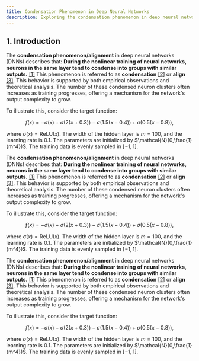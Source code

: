 ```yaml
---
title: Condensation Phenomenon in Deep Neural Networks
description: Exploring the condensation phenomenon in deep neural networks, where neurons align into groups with similar outputs during training.
---
```


## 1. Introduction

The **condensation phenomenon/alignment** in deep neural networks (DNNs) describes that: **During the nonlinear training of neural networks, neurons in the same layer tend to condense into groups with similar outputs.** [[1]](#ref1) This phenomenon is referred to as **condensation** [[2]](#ref2) or **align** [[3]](#ref3). This behavior is supported by both empirical observations and theoretical analysis. The number of these condensed neuron clusters often increases as training progresses, offering a mechanism for the network's output complexity to grow.

To illustrate this, consider the target function:

$$
f(x) = - \sigma(x) + \sigma(2(x+0.3)) - \sigma(1.5(x-0.4)) + \sigma(0.5(x-0.8)),
$$

where $\sigma(x) = \mathrm{ReLU}(x)$. The width of the hidden layer is $m=100$, and the learning rate is $0.1$. The parameters are initialized by $\mathcal{N}(0,\frac{1}{m^4})$. The training data is evenly sampled in $[-1,1]$.

The **condensation phenomenon/alignment** in deep neural networks (DNNs) describes that: **During the nonlinear training of neural networks, neurons in the same layer tend to condense into groups with similar outputs.** [[1]](#ref1) This phenomenon is referred to as **condensation** [[2]](#ref2) or **align** [[3]](#ref3). This behavior is supported by both empirical observations and theoretical analysis. The number of these condensed neuron clusters often increases as training progresses, offering a mechanism for the network's output complexity to grow.

To illustrate this, consider the target function:

$$
f(x) = - \sigma(x) + \sigma(2(x+0.3)) - \sigma(1.5(x-0.4)) + \sigma(0.5(x-0.8)),
$$

where $\sigma(x) = \mathrm{ReLU}(x)$. The width of the hidden layer is $m=100$, and the learning rate is $0.1$. The parameters are initialized by $\mathcal{N}(0,\frac{1}{m^4})$. The training data is evenly sampled in $[-1,1]$.

The **condensation phenomenon/alignment** in deep neural networks (DNNs) describes that: **During the nonlinear training of neural networks, neurons in the same layer tend to condense into groups with similar outputs.** [[1]](#ref1) This phenomenon is referred to as **condensation** [[2]](#ref2) or **align** [[3]](#ref3). This behavior is supported by both empirical observations and theoretical analysis. The number of these condensed neuron clusters often increases as training progresses, offering a mechanism for the network's output complexity to grow.

To illustrate this, consider the target function:

$$
f(x) = - \sigma(x) + \sigma(2(x+0.3)) - \sigma(1.5(x-0.4)) + \sigma(0.5(x-0.8)),
$$

where $\sigma(x) = \mathrm{ReLU}(x)$. The width of the hidden layer is $m=100$, and the learning rate is $0.1$. The parameters are initialized by $\mathcal{N}(0,\frac{1}{m^4})$. The training data is evenly sampled in $[-1,1]$.
